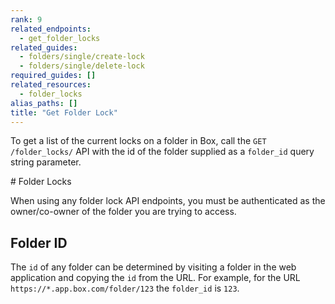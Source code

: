 ```yaml
---
rank: 9
related_endpoints:
  - get_folder_locks
related_guides:
  - folders/single/create-lock
  - folders/single/delete-lock
required_guides: []
related_resources:
  - folder_locks
alias_paths: []
title: "Get Folder Lock"
---
```

To get a list of the current locks on a folder in Box, call the
`GET /folder_locks/` API with the id of the folder supplied as a `folder_id`
query string parameter.

<Message type='notice'>
  # Folder Locks

  When using any folder lock API endpoints, you must be authenticated as the
  owner/co-owner of the folder you are trying to access.
</Message>

<Samples id='get_folder_locks' />

## Folder ID

The `id` of any folder can be determined by visiting a folder in the web
application and copying the `id` from the URL. For example, for the URL
`https://*.app.box.com/folder/123` the `folder_id` is `123`.